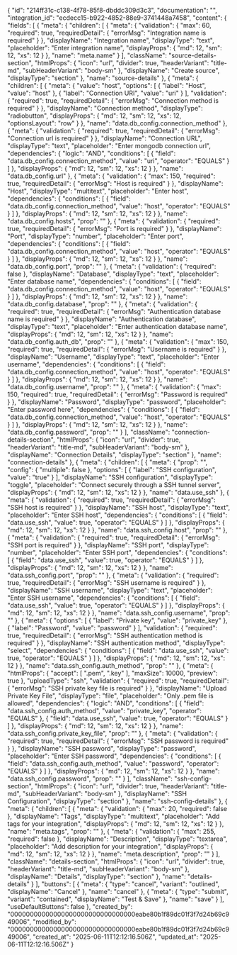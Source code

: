 {
    "id": "214ff31c-c138-4f78-85f8-dbddc309d3c3",
    "documentation": "",
    "integration_id": "ecdecc15-b922-4852-88e9-3741448a7458",
    "content": {
        "fields": [
            {
                "meta": {
                    "children": [
                        {
                            "meta": {
                                "validation": {
                                    "max": 60,
                                    "required": true,
                                    "requiredDetail": {
                                        "errorMsg": "Integration name is required"
                                    }
                                },
                                "displayName": "Integration name",
                                "displayType": "text",
                                "placeholder": "Enter integration name",
                                "displayProps": {
                                    "md": 12,
                                    "sm": 12,
                                    "xs": 12
                                }
                            },
                            "name": "meta.name"
                        }
                    ],
                    "className": "source-details-section",
                    "htmlProps": {
                        "icon": "url",
                        "divider": true,
                        "headerVariant": "title-md",
                        "subHeaderVariant": "body-sm"
                    },
                    "displayName": "Create source",
                    "displayType": "section"
                },
                "name": "source-details"
            },
            {
                "meta": {
                    "children": [
                        {
                            "meta": {
                                "value": "host",
                                "options": [
                                    {
                                        "label": "Host",
                                        "value": "host"
                                    },
                                    {
                                        "label": "Connection URI",
                                        "value": "uri"
                                    }
                                ],
                                "validation": {
                                    "required": true,
                                    "requiredDetail": {
                                        "errorMsg": "Connection method is required"
                                    }
                                },
                                "displayName": "Connection method",
                                "displayType": "radiobutton",
                                "displayProps": {
                                    "md": 12,
                                    "sm": 12,
                                    "xs": 12,
                                    "optionsLayout": "row"
                                }
                            },
                            "name": "data.db_config.connection_method"
                        },
                        {
                            "meta": {
                                "validation": {
                                    "required": true,
                                    "requiredDetail": {
                                        "errorMsg": "Connection url is required"
                                    }
                                },
                                "displayName": "Connection URL",
                                "displayType": "text",
                                "placeholder": "Enter mongodb connection url",
                                "dependencies": {
                                    "logic": "AND",
                                    "conditions": [
                                        {
                                            "field": "data.db_config.connection_method",
                                            "value": "uri",
                                            "operator": "EQUALS"
                                        }
                                    ]
                                },
                                "displayProps": {
                                    "md": 12,
                                    "sm": 12,
                                    "xs": 12
                                }
                            },
                            "name": "data.db_config.url"
                        },
                        {
                            "meta": {
                                "validation": {
                                    "max": 150,
                                    "required": true,
                                    "requiredDetail": {
                                        "errorMsg": "Host is required"
                                    }
                                },
                                "displayName": "Host",
                                "displayType": "multitext",
                                "placeholder": "Enter host",
                                "dependencies": {
                                    "conditions": [
                                        {
                                            "field": "data.db_config.connection_method",
                                            "value": "host",
                                            "operator": "EQUALS"
                                        }
                                    ]
                                },
                                "displayProps": {
                                    "md": 12,
                                    "sm": 12,
                                    "xs": 12
                                }
                            },
                            "name": "data.db_config.hosts",
                            "prop": ""
                        },
                        {
                            "meta": {
                                "validation": {
                                    "required": true,
                                    "requiredDetail": {
                                        "errorMsg": "Port is required"
                                    }
                                },
                                "displayName": "Port",
                                "displayType": "number",
                                "placeholder": "Enter port",
                                "dependencies": {
                                    "conditions": [
                                        {
                                            "field": "data.db_config.connection_method",
                                            "value": "host",
                                            "operator": "EQUALS"
                                        }
                                    ]
                                },
                                "displayProps": {
                                    "md": 12,
                                    "sm": 12,
                                    "xs": 12
                                }
                            },
                            "name": "data.db_config.port",
                            "prop": ""
                        },
                        {
                            "meta": {
                                "validation": {
                                    "required": false
                                },
                                "displayName": "Database",
                                "displayType": "text",
                                "placeholder": "Enter database name",
                                "dependencies": {
                                    "conditions": [
                                        {
                                            "field": "data.db_config.connection_method",
                                            "value": "host",
                                            "operator": "EQUALS"
                                        }
                                    ]
                                },
                                "displayProps": {
                                    "md": 12,
                                    "sm": 12,
                                    "xs": 12
                                }
                            },
                            "name": "data.db_config.database",
                            "prop": ""
                        },
                        {
                            "meta": {
                                "validation": {
                                    "required": true,
                                    "requiredDetail": {
                                        "errorMsg": "Authentication database name is required"
                                    }
                                },
                                "displayName": "Authentication database",
                                "displayType": "text",
                                "placeholder": "Enter authentication database name",
                                "displayProps": {
                                    "md": 12,
                                    "sm": 12,
                                    "xs": 12
                                }
                            },
                            "name": "data.db_config.auth_db",
                            "prop": ""
                        },
                        {
                            "meta": {
                                "validation": {
                                    "max": 150,
                                    "required": true,
                                    "requiredDetail": {
                                        "errorMsg": "Username is required"
                                    }
                                },
                                "displayName": "Username",
                                "displayType": "text",
                                "placeholder": "Enter username",
                                "dependencies": {
                                    "conditions": [
                                        {
                                            "field": "data.db_config.connection_method",
                                            "value": "host",
                                            "operator": "EQUALS"
                                        }
                                    ]
                                },
                                "displayProps": {
                                    "md": 12,
                                    "sm": 12,
                                    "xs": 12
                                }
                            },
                            "name": "data.db_config.username",
                            "prop": ""
                        },
                        {
                            "meta": {
                                "validation": {
                                    "max": 150,
                                    "required": true,
                                    "requiredDetail": {
                                        "errorMsg": "Password is required"
                                    }
                                },
                                "displayName": "Password",
                                "displayType": "password",
                                "placeholder": "Enter password here",
                                "dependencies": {
                                    "conditions": [
                                        {
                                            "field": "data.db_config.connection_method",
                                            "value": "host",
                                            "operator": "EQUALS"
                                        }
                                    ]
                                },
                                "displayProps": {
                                    "md": 12,
                                    "sm": 12,
                                    "xs": 12
                                }
                            },
                            "name": "data.db_config.password",
                            "prop": ""
                        }
                    ],
                    "className": "connection-details-section",
                    "htmlProps": {
                        "icon": "url",
                        "divider": true,
                        "headerVariant": "title-md",
                        "subHeaderVariant": "body-sm"
                    },
                    "displayName": "Connection Details",
                    "displayType": "section"
                },
                "name": "connection-details"
            },
            {
                "meta": {
                    "children": [
                        {
                            "meta": {
                                "prop": "",
                                "config": {
                                    "multiple": false
                                },
                                "options": [
                                    {
                                        "label": "SSH configuration",
                                        "value": "true"
                                    }
                                ],
                                "displayName": "SSH configuration",
                                "displayType": "toggle",
                                "placeholder": "Connect securely through a SSH tunnel server",
                                "displayProps": {
                                    "md": 12,
                                    "sm": 12,
                                    "xs": 12
                                }
                            },
                            "name": "data.use_ssh"
                        },
                        {
                            "meta": {
                                "validation": {
                                    "required": true,
                                    "requiredDetail": {
                                        "errorMsg": "SSH host is required"
                                    }
                                },
                                "displayName": "SSH host",
                                "displayType": "text",
                                "placeholder": "Enter SSH host",
                                "dependencies": {
                                    "conditions": [
                                        {
                                            "field": "data.use_ssh",
                                            "value": true,
                                            "operator": "EQUALS"
                                        }
                                    ]
                                },
                                "displayProps": {
                                    "md": 12,
                                    "sm": 12,
                                    "xs": 12
                                }
                            },
                            "name": "data.ssh_config.host",
                            "prop": ""
                        },
                        {
                            "meta": {
                                "validation": {
                                    "required": true,
                                    "requiredDetail": {
                                        "errorMsg": "SSH port is required"
                                    }
                                },
                                "displayName": "SSH port",
                                "displayType": "number",
                                "placeholder": "Enter SSH port",
                                "dependencies": {
                                    "conditions": [
                                        {
                                            "field": "data.use_ssh",
                                            "value": true,
                                            "operator": "EQUALS"
                                        }
                                    ]
                                },
                                "displayProps": {
                                    "md": 12,
                                    "sm": 12,
                                    "xs": 12
                                }
                            },
                            "name": "data.ssh_config.port",
                            "prop": ""
                        },
                        {
                            "meta": {
                                "validation": {
                                    "required": true,
                                    "requiredDetail": {
                                        "errorMsg": "SSH username is required"
                                    }
                                },
                                "displayName": "SSH username",
                                "displayType": "text",
                                "placeholder": "Enter SSH username",
                                "dependencies": {
                                    "conditions": [
                                        {
                                            "field": "data.use_ssh",
                                            "value": true,
                                            "operator": "EQUALS"
                                        }
                                    ]
                                },
                                "displayProps": {
                                    "md": 12,
                                    "sm": 12,
                                    "xs": 12
                                }
                            },
                            "name": "data.ssh_config.username",
                            "prop": ""
                        },
                        {
                            "meta": {
                                "options": [
                                    {
                                        "label": "Private key",
                                        "value": "private_key"
                                    },
                                    {
                                        "label": "Password",
                                        "value": "password"
                                    }
                                ],
                                "validation": {
                                    "required": true,
                                    "requiredDetail": {
                                        "errorMsg": "SSH authentication method is required"
                                    }
                                },
                                "displayName": "SSH authentication method",
                                "displayType": "select",
                                "dependencies": {
                                    "conditions": [
                                        {
                                            "field": "data.use_ssh",
                                            "value": true,
                                            "operator": "EQUALS"
                                        }
                                    ]
                                },
                                "displayProps": {
                                    "md": 12,
                                    "sm": 12,
                                    "xs": 12
                                }
                            },
                            "name": "data.ssh_config.auth_method",
                            "prop": ""
                        },
                        {
                            "meta": {
                                "htmlProps": {
                                    "accept": [
                                        ".pem",
                                        ".key"
                                    ],
                                    "maxSize": 10000,
                                    "preview": true
                                },
                                "uploadType": "ssh",
                                "validation": {
                                    "required": true,
                                    "requiredDetail": {
                                        "errorMsg": "SSH private key file is required"
                                    }
                                },
                                "displayName": "Upload Private Key File",
                                "displayType": "file",
                                "placeholder": "Only .pem file is allowed",
                                "dependencies": {
                                    "logic": "AND",
                                    "conditions": [
                                        {
                                            "field": "data.ssh_config.auth_method",
                                            "value": "private_key",
                                            "operator": "EQUALS"
                                        },
                                        {
                                            "field": "data.use_ssh",
                                            "value": true,
                                            "operator": "EQUALS"
                                        }
                                    ]
                                },
                                "displayProps": {
                                    "md": 12,
                                    "sm": 12,
                                    "xs": 12
                                }
                            },
                            "name": "data.ssh_config.private_key_file",
                            "prop": ""
                        },
                        {
                            "meta": {
                                "validation": {
                                    "required": true,
                                    "requiredDetail": {
                                        "errorMsg": "SSH password is required"
                                    }
                                },
                                "displayName": "SSH password",
                                "displayType": "password",
                                "placeholder": "Enter SSH password",
                                "dependencies": {
                                    "conditions": [
                                        {
                                            "field": "data.ssh_config.auth_method",
                                            "value": "password",
                                            "operator": "EQUALS"
                                        }
                                    ]
                                },
                                "displayProps": {
                                    "md": 12,
                                    "sm": 12,
                                    "xs": 12
                                }
                            },
                            "name": "data.ssh_config.password",
                            "prop": ""
                        }
                    ],
                    "className": "ssh-config-section",
                    "htmlProps": {
                        "icon": "url",
                        "divider": true,
                        "headerVariant": "title-md",
                        "subHeaderVariant": "body-sm"
                    },
                    "displayName": "SSH Configuration",
                    "displayType": "section"
                },
                "name": "ssh-config-details"
            },
            {
                "meta": {
                    "children": [
                        {
                            "meta": {
                                "validation": {
                                    "max": 20,
                                    "required": false
                                },
                                "displayName": "Tags",
                                "displayType": "multitext",
                                "placeholder": "Add tags for your integration",
                                "displayProps": {
                                    "md": 12,
                                    "sm": 12,
                                    "xs": 12
                                }
                            },
                            "name": "meta.tags",
                            "prop": ""
                        },
                        {
                            "meta": {
                                "validation": {
                                    "max": 255,
                                    "required": false
                                },
                                "displayName": "Description",
                                "displayType": "textarea",
                                "placeholder": "Add description for your integration",
                                "displayProps": {
                                    "md": 12,
                                    "sm": 12,
                                    "xs": 12
                                }
                            },
                            "name": "meta.description",
                            "prop": ""
                        }
                    ],
                    "className": "details-section",
                    "htmlProps": {
                        "icon": "url",
                        "divider": true,
                        "headerVariant": "title-md",
                        "subHeaderVariant": "body-sm"
                    },
                    "displayName": "Details",
                    "displayType": "section"
                },
                "name": "details-details"
            }
        ],
        "buttons": [
            {
                "meta": {
                    "type": "cancel",
                    "variant": "outlined",
                    "displayName": "Cancel"
                },
                "name": "cancel"
            },
            {
                "meta": {
                    "type": "submit",
                    "variant": "contained",
                    "displayName": "Test & Save"
                },
                "name": "save"
            }
        ],
        "useDefaultButtons": false
    },
    "created_by": "00000000000000000000000000000000eabe80b1f89dc01f3f7d24b69c949006",
    "modified_by": "00000000000000000000000000000000eabe80b1f89dc01f3f7d24b69c949006",
    "created_at": "2025-06-11T12:12:16.506Z",
    "updated_at": "2025-06-11T12:12:16.506Z"
}